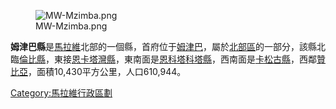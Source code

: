 {{unreferenced|time=2011-09-13T15:52:04+00:00}}
{{coord|11|30|S|33|30|E|region:MW_type:adm1st|display=title}}

[[Image:MW-Mzimba.png|right]]

'''姆津巴縣'''是[[馬拉維|馬拉維]]北部的一個縣，首府位于[[姆津巴|姆津巴]]，屬於[[北部區_(馬拉維)|北部區]]的一部分，該縣北臨[[倫比縣|倫比縣]]，東接[[恩卡塔灣縣|恩卡塔灣縣]]，東南面是[[恩科塔科塔縣|恩科塔科塔縣]]，西南面是[[卡松古縣|卡松古縣]]，西鄰[[贊比亞|贊比亞]]，面積10,430平方公里，人口610,944。

{{Malawi-stub}}

{{Malawi}}

[[Category:馬拉維行政區劃|Category:馬拉維行政區劃]]